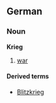 ==German==
===Noun===
'''Krieg'''

# [[war]]

====Derived terms====
*[[Blitzkrieg]]
<!-- sitzkrieg in english only? -->